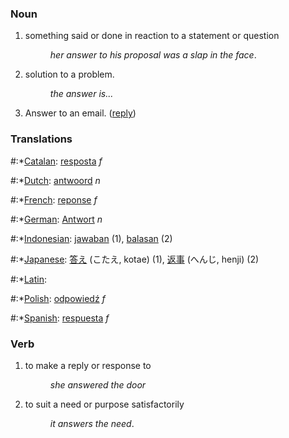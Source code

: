 === Noun ===

# something said or done in reaction to a statement or question
#:''her answer to his proposal was a slap in the face''.
# solution to a problem.
#:''the answer is...''
# Answer to an email. ([[reply]])

===Translations===
#:*[[Catalan]]: [[resposta]] ''f''
#:*[[Dutch]]: [[antwoord]] ''n''
#:*[[French]]: [[reponse]] ''f''
#:*[[German]]: [[Antwort]] ''n''
#:*[[Indonesian]]: [[jawab]]an (1), [[balas]]an (2)
#:*[[Japanese]]: [[答え]] (こたえ, kotae) (1), [[返事]] (へんじ, henji) (2)
#:*[[Latin]]: [[]]
#:*[[Polish]]: [[odpowiedź]] ''f''
#:*[[Spanish]]: [[respuesta]] ''f''

=== Verb ===
#to make a reply or response to
#:''she answered the door''
#to suit a need or purpose satisfactorily
#:''it answers the need''.